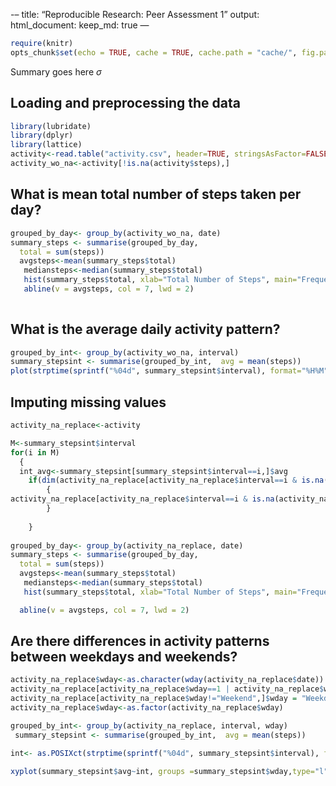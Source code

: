 \---
title: "Reproducible Research: Peer Assessment 1"
output: 
  html_document:
    keep_md: true
---
```r
require(knitr)
opts_chunk$set(echo = TRUE, cache = TRUE, cache.path = "cache/", fig.path = "figure/")

```



Summary goes here $\sigma$

## Loading and preprocessing the data

```r
library(lubridate)
library(dplyr)
library(lattice)
activity<-read.table("activity.csv", header=TRUE, stringsAsFactor=FALSE, sep=",")
activity_wo_na<-activity[!is.na(activity$steps),]

```







## What is mean total number of steps taken per day?
```r
grouped_by_day<- group_by(activity_wo_na, date)
summary_steps <- summarise(grouped_by_day,
  total = sum(steps))
  avgsteps<-mean(summary_steps$total)
   mediansteps<-median(summary_steps$total)
   hist(summary_steps$total, xlab="Total Number of Steps", main="Frequency of Total Number of Steps per Day", col=1, breaks=12)
   abline(v = avgsteps, col = 7, lwd = 2)
  
```

## What is the average daily activity pattern?
```r
grouped_by_int<- group_by(activity_wo_na, interval)
summary_stepsint <- summarise(grouped_by_int,  avg = mean(steps))
plot(strptime(sprintf("%04d", summary_stepsint$interval), format="%H%M"), summary_stepsint$avg, type="l", xlab="Time of Day")
```


## Imputing missing values
```r
activity_na_replace<-activity

M<-summary_stepsint$interval
for(i in M) 
  {
  int_avg<-summary_stepsint[summary_stepsint$interval==i,]$avg
	if(dim(activity_na_replace[activity_na_replace$interval==i & is.na(activity_na_replace$steps),])[1]>0)
		{
activity_na_replace[activity_na_replace$interval==i & is.na(activity_na_replace$steps),]$steps = int_avg
		}
			 			 
	}
	
grouped_by_day<- group_by(activity_na_replace, date)
summary_steps <- summarise(grouped_by_day,
  total = sum(steps))
  avgsteps<-mean(summary_steps$total)
   mediansteps<-median(summary_steps$total)
   hist(summary_steps$total, xlab="Total Number of Steps", main="Frequency of Total Number of Steps per Day", col=1, breaks=12)

  abline(v = avgsteps, col = 7, lwd = 2)

```


## Are there differences in activity patterns between weekdays and weekends?
```r

activity_na_replace$wday<-as.character(wday(activity_na_replace$date))
activity_na_replace[activity_na_replace$wday==1 | activity_na_replace$wday==6,]$wday = "Weekend"
activity_na_replace[activity_na_replace$wday!="Weekend",]$wday = "Weekday"
activity_na_replace$wday<-as.factor(activity_na_replace$wday)

grouped_by_int<- group_by(activity_na_replace, interval, wday)
 summary_stepsint <- summarise(grouped_by_int,  avg = mean(steps))

int<- as.POSIXct(strptime(sprintf("%04d", summary_stepsint$interval), format="%H%M"))

xyplot(summary_stepsint$avg~int, groups =summary_stepsint$wday,type="l", auto.key=TRUE, scales=list(x=list(at=NULL)), xlab="Time (Between 00:00 and 23:55)")
```


